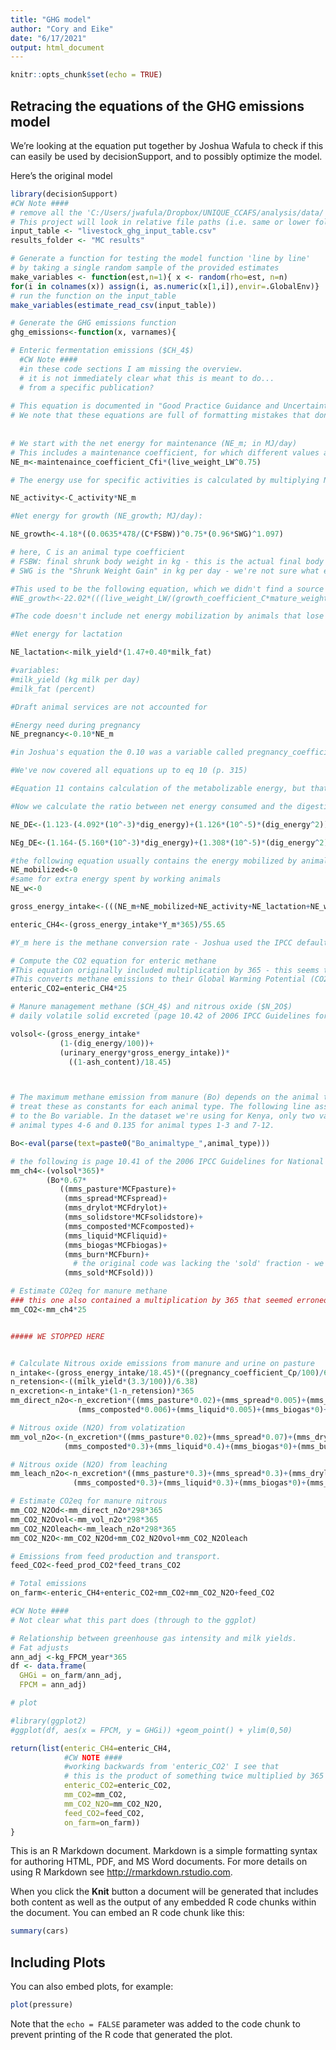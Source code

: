 ```yaml
---
title: "GHG model"
author: "Cory and Eike"
date: "6/17/2021"
output: html_document
---
```


```r
knitr::opts_chunk$set(echo = TRUE)
```

## Retracing the equations of the GHG emissions model

We're looking at the equation put together by Joshua Wafula to check if this can easily be used by decisionSupport, and to possibly optimize the model.

Here's the original model

```r

library(decisionSupport)
#CW Note ####
# remove all the 'C:/Users/jwafula/Dropbox/UNIQUE_CCAFS/analysis/data/' business
# This project will look in relative file paths (i.e. same or lower folders)
input_table <- "livestock_ghg_input_table.csv"
results_folder <- "MC results"

# Generate a function for testing the model function 'line by line' 
# by taking a single random sample of the provided estimates
make_variables <- function(est,n=1){ x <- random(rho=est, n=n)
for(i in colnames(x)) assign(i, as.numeric(x[1,i]),envir=.GlobalEnv)}
# run the function on the input_table
make_variables(estimate_read_csv(input_table))

# Generate the GHG emissions function 
ghg_emissions<-function(x, varnames){

# Enteric fermentation emissions ($CH_4$)
  #CW Note ####
  #in these code sections I am missing the overview. 
  # it is not immediately clear what this is meant to do... 
  # from a specific publication? 
  
# This equation is documented in "Good Practice Guidance and Uncertainty Management in National Greenhouse Gas Inventories" p. 313
# We note that these equations are full of formatting mistakes that don't exactly instill confidence that all the numbers are correct.  
  
  
# We start with the net energy for maintenance (NE_m; in MJ/day)
# This includes a maintenance coefficient, for which different values are recommended depending on animal type
NE_m<-maintenaince_coefficient_Cfi*(live_weight_LW^0.75)

# The energy use for specific activities is calculated by multiplying NE_m by an activity coefficient (C_activity).

NE_activity<-C_activity*NE_m

#Net energy for growth (NE_growth; MJ/day):

NE_growth<-4.18*((0.0635*478/(C*FSBW))^0.75*(0.96*SWG)^1.097)

# here, C is an animal type coefficient
# FSBW: final shrunk body weight in kg - this is the actual final body weight multiplied by 0.96 (to subtract the last meal)
# SWG is the "Shrunk Weight Gain" in kg per day - we're not sure what exactly this means.

#This used to be the following equation, which we didn't find a source for:
#NE_growth<-22.02*(((live_weight_LW/(growth_coefficient_C*mature_weight_MW))^0.75)*(weight_gain_WG^1.097))

#The code doesn't include net energy mobilization by animals that lose weight (p. 314)

#Net energy for lactation

NE_lactation<-milk_yield*(1.47+0.40*milk_fat)

#variables:
#milk_yield (kg milk per day)
#milk_fat (percent)

#Draft animal services are not accounted for

#Energy need during pregnancy 
NE_pregnancy<-0.10*NE_m

#in Joshua's equation the 0.10 was a variable called pregnancy_coefficient_Cp with a value around 0.03. We're not sure where this came from.

#We've now covered all equations up to eq 10 (p. 315)

#Equation 11 contains calculation of the metabolizable energy, but that doesn't seem to be used anywhere

#Now we calculate the ratio between net energy consumed and the digestible energy consumed, for maintenance (NE_DE) and growth (NEg_DE) (eqs. 12 and 13)

NE_DE<-(1.123-(4.092*(10^-3)*dig_energy)+(1.126*(10^-5)*(dig_energy^2))-(25.4/dig_energy))

NEg_DE<-(1.164-(5.160*(10^-3)*dig_energy)+(1.308*(10^-5)*(dig_energy^2))-(37.4/dig_energy))

#the following equation usually contains the energy mobilized by animals losing weight. This wasn't calculated, so we set this to 0
NE_mobilized<-0
#same for extra energy spent by working animals
NE_w<-0

gross_energy_intake<-(((NE_m+NE_mobilized+NE_activity+NE_lactation+NE_w+NE_pregnancy)/NE_DE)+(NE_growth/NEg_DE))/(dig_energy/100)

enteric_CH4<-(gross_energy_intake*Y_m*365)/55.65 

#Y_m here is the methane conversion rate - Joshua used the IPCC default value of 6.5%. Full story is on page 302 (a bit more complicated, with differentiation by animal type)

# Compute the CO2 equation for enteric methane
#This equation originally included multiplication by 365 - this seems to have been erroneous (already done in the previous line)
#This converts methane emissions to their Global Warming Potential (CO2-equivalent of CH4 is 25)
enteric_CO2=enteric_CH4*25

# Manure management methane ($CH_4$) and nitrous oxide ($N_2O$)
# daily volatile solid excreted (page 10.42 of 2006 IPCC Guidelines for National Greenhouse Gas Inventories)

volsol<-(gross_energy_intake*
           (1-(dig_energy/100))+
           (urinary_energy*gross_energy_intake))*
             ((1-ash_content)/18.45) 



# The maximum methane emission from manure (Bo) depends on the animal type. In the input table, we
# treat these as constants for each animal type. The following line assigns the corresponding Bo value
# to the Bo variable. In the dataset we're using for Kenya, only two values for Bo are given: 0.17 for
# animal types 4-6 and 0.135 for animal types 1-3 and 7-12.

Bo<-eval(parse(text=paste0("Bo_animaltype_",animal_type)))

# the following is page 10.41 of the 2006 IPCC Guidelines for National Greenhouse Gas Inventories
mm_ch4<-(volsol*365)*
        (Bo*0.67*
           ((mms_pasture*MCFpasture)+
            (mms_spread*MCFspread)+
            (mms_drylot*MCFdrylot)+
            (mms_solidstore*MCFsolidstore)+
            (mms_composted*MCFcomposted)+
            (mms_liquid*MCFliquid)+
            (mms_biogas*MCFbiogas)+
            (mms_burn*MCFburn)+
              # the original code was lacking the 'sold' fraction - we added this for completeness
            (mms_sold*MCFsold)))

# Estimate CO2eq for manure methane
### this one also contained a multiplication by 365 that seemed erroneous
mm_CO2<-mm_ch4*25


##### WE STOPPED HERE


# Calculate Nitrous oxide emissions from manure and urine on pasture
n_intake<-(gross_energy_intake/18.45)*((pregnancy_coefficient_Cp/100)/6.25)
n_retension<-((milk_yield*(3.3/100))/6.38)
n_excretion<-n_intake*(1-n_retension)*365
mm_direct_n2o<-n_excretion*((mms_pasture*0.02)+(mms_spread*0.005)+(mms_drylot*0.02)+(mms_solidstore*0.005)+
               (mms_composted*0.006)+(mms_liquid*0.005)+(mms_biogas*0)+(mms_burn*0))*0.01*(44/28)

# Nitrous oxide (N2O) from volatization 
mm_vol_n2o<-(n_excretion*((mms_pasture*0.02)+(mms_spread*0.07)+(mms_drylot*0.2)+(mms_solidstore*0.3)+
            (mms_composted*0.3)+(mms_liquid*0.4)+(mms_biogas*0)+(mms_burn*0))*0.01*(44/28))

# Nitrous oxide (N2O) from leaching 
mm_leach_n2o<-n_excretion*((mms_pasture*0.3)+(mms_spread*0.3)+(mms_drylot*0.3)+(mms_solidstore*0.3)+
              (mms_composted*0.3)+(mms_liquid*0.3)+(mms_biogas*0)+(mms_burn*0))*0.0075*(44/28)

# Estimate CO2eq for manure nitrous
mm_CO2_N2Od<-mm_direct_n2o*298*365
mm_CO2_N2Ovol<-mm_vol_n2o*298*365
mm_CO2_N2Oleach<-mm_leach_n2o*298*365
mm_CO2_N2O<-mm_CO2_N2Od+mm_CO2_N2Ovol+mm_CO2_N2Oleach

# Emissions from feed production and transport. 
feed_CO2<-feed_prod_CO2*feed_trans_CO2

# Total emissions
on_farm<-enteric_CH4+enteric_CO2+mm_CO2+mm_CO2_N2O+feed_CO2

#CW Note ####
# Not clear what this part does (through to the ggplot)

# Relationship between greenhouse gas intensity and milk yields. 
# Fat adjusts
ann_adj <-kg_FPCM_year*365 
df <- data.frame(
  GHGi = on_farm/ann_adj, 
  FPCM = ann_adj)

# plot

#library(ggplot2)
#ggplot(df, aes(x = FPCM, y = GHGi)) +geom_point() + ylim(0,50) 

return(list(enteric_CH4=enteric_CH4,
            #CW NOTE ####
            #working backwards from 'enteric_CO2' I see that 
            # this is the product of something twice multiplied by 365
            enteric_CO2=enteric_CO2,
            mm_CO2=mm_CO2,
            mm_CO2_N2O=mm_CO2_N2O,
            feed_CO2=feed_CO2,
            on_farm=on_farm))
}

```



This is an R Markdown document. Markdown is a simple formatting syntax for authoring HTML, PDF, and MS Word documents. For more details on using R Markdown see <http://rmarkdown.rstudio.com>.

When you click the **Knit** button a document will be generated that includes both content as well as the output of any embedded R code chunks within the document. You can embed an R code chunk like this:

```r
summary(cars)
```

## Including Plots

You can also embed plots, for example:

```r
plot(pressure)
```

Note that the `echo = FALSE` parameter was added to the code chunk to prevent printing of the R code that generated the plot.
